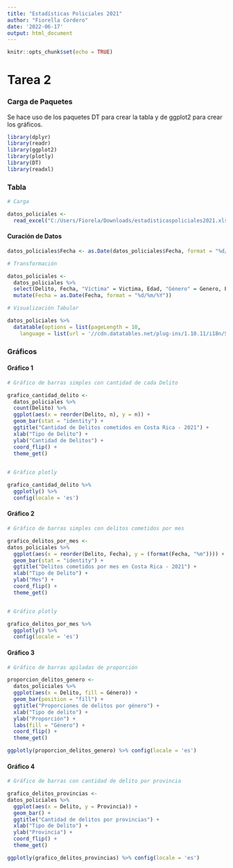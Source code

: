 ---
title: "Estadísticas Policiales 2021"
author: "Fiorella Cordero"
date: '2022-06-17'
output: html_document
---

```{r setup, include=FALSE}
knitr::opts_chunk$set(echo = TRUE)
```
# **Tarea 2**

### **Carga de Paquetes**

Se hace uso de los paquetes DT para crear la tabla y de ggplot2 para crear los gráficos. 

```{r carga de paquetes, message=FALSE}
library(dplyr)
library(readr)
library(ggplot2)
library(plotly)
library(DT)
library(readxl)
```

### Tabla

```{r Carga}

# Carga

datos_policiales <-
  read_excel("C:/Users/Fiorela/Downloads/estadisticaspoliciales2021.xls")

```
#### Curación de Datos

```{r}

datos_policiales$Fecha <- as.Date(datos_policiales$Fecha, format = "%d/%m/%Y")

```

```{r Transformación}

# Transformación

datos_policiales <-
  datos_policiales %>%
  select(Delito, Fecha, "Víctima" = Victima, Edad, "Género" = Genero, Provincia, "Cantón" = Canton) %>%
  mutate(Fecha = as.Date(Fecha, format = "%d/%m/%Y"))

```

```{r Visualización}

# Visualización Tabular

datos_policiales %>%
  datatable(options = list(pageLength = 10,
    language = list(url = '//cdn.datatables.net/plug-ins/1.10.11/i18n/Spanish.json')))

```

### Gráficos

#### Gráfico 1

```{r}

# Gráfico de barras simples con cantidad de cada Delito

grafico_cantidad_delito <-
  datos_policiales %>%
  count(Delito) %>% 
  ggplot(aes(x = reorder(Delito, n), y = n)) +
  geom_bar(stat = "identity") +
  ggtitle("Cantidad de Delitos cometidos en Costa Rica - 2021") +
  xlab("Tipo de Delito") +
  ylab("Cantidad de Delitos") +
  coord_flip() +
  theme_get()
  

# Gráfico plotly

grafico_cantidad_delito %>%
  ggplotly() %>% 
  config(locale = 'es')

```

#### Gráfico 2

```{r}

# Gráfico de barras simples con delitos cometidos por mes

grafico_delitos_por_mes <-
datos_policiales %>%
  ggplot(aes(x = reorder(Delito, Fecha), y = (format(Fecha, "%m")))) +
  geom_bar(stat = "identity") +
  ggtitle("Delitos cometidos por mes en Costa Rica - 2021") +
  xlab("Tipo de Delito") +
  ylab("Mes") +
  coord_flip() +
  theme_get()


# Gráfico plotly

grafico_delitos_por_mes %>%
  ggplotly() %>% 
  config(locale = 'es')

```

#### Gráfico 3

```{r}

# Gráfico de barras apiladas de proporción

proporcion_delitos_genero <-
  datos_policiales %>%
  ggplot(aes(x = Delito, fill = Género)) +
  geom_bar(position = "fill") +
  ggtitle("Proporciones de delitos por género") +
  xlab("Tipo de delito") +
  ylab("Proporción") +
  labs(fill = "Género") +
  coord_flip() +
  theme_get()

ggplotly(proporcion_delitos_genero) %>% config(locale = 'es')

```

#### Gráfico 4

```{r}

# Gráfico de barras con cantidad de delito por provincia

grafico_delitos_provincias <-
datos_policiales %>%
  ggplot(aes(x = Delito, y = Provincia)) +
  geom_bar() +
  ggtitle("Cantidad de delitos por provincias") +
  xlab("Tipo de Delito") +
  ylab("Provincia") +
  coord_flip() +
  theme_get()

ggplotly(grafico_delitos_provincias) %>% config(locale = 'es')

```

